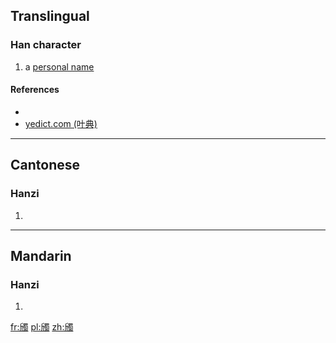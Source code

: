 ==Translingual==

===Han character===
{{Han char|rn=69|rad=斤|as=13|sn=17|four=76227|canj=HLWLI|ids=⿰斤蜀}}

# {{context|archaic|lang=zh}} a [[personal name]]

====References====
* {{Han ref|kx=0480.320|dkj=13605|hdz=32028.040|uh=65B6|ud=26038|bh=ECF0|bd=60656}}
* [http://yedict.com/htm/65/65B6.htm yedict.com (叶典)]

----

==Cantonese==

===Hanzi===
{{yue-hanzi|jyut=[[cuk1]]|y=chuk1}}

# {{defn|lang=yue|sort=斤13}}

----

==Mandarin==

===Hanzi===
{{cmn-hanzi|pin=[[chù]] ([[chu4]])|wg=ch'u<sup>4</sup>}}

# {{defn|lang=cmn|sort=斤13}}

[[fr:斶]]
[[pl:斶]]
[[zh:斶]]